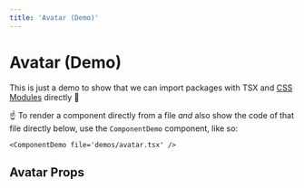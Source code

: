 ```yaml
---
title: 'Avatar (Demo)'
---
```



# Avatar (Demo)

This is just a demo to show that we can import packages with TSX and [CSS Modules](https://nextjs.org/docs/basic-features/built-in-css-support#adding-component-level-css) directly 🎉

<ComponentDemo file='demos/avatar.tsx' />

☝️ To render a component directly from a file _and_ also show the code of that file directly below, use the `ComponentDemo` component, like so:

```tsx
<ComponentDemo file='demos/avatar.tsx' />
```

## Avatar Props

<PropsTable props={uiDemoProps.Avatar} />
